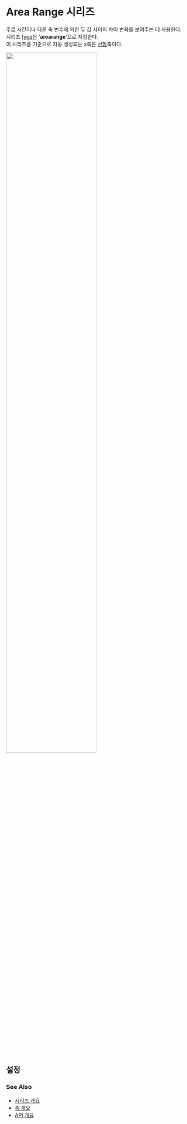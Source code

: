 # Area Range 시리즈

주로 시간이나 다른 축 변수에 의한 두 값 사이의 차이 변화를 보여주는 데 사용한다.<br/>
시리즈 [type](/config/config/series#type)은 '**arearange**'으로 지정한다.<br/>
이 시리즈를 기준으로 자동 생성되는 x축은 [선형](/config/config/xAxis/linear)축이다.<br/>

<img src="/images/guide/series-arearange-01.png" width="70%" class="border-img"/>

## 설정

### See Also

- [시리즈 개요](/guide/series)
- [축 개요](/guide/axes)
- [API 개요](/docs)